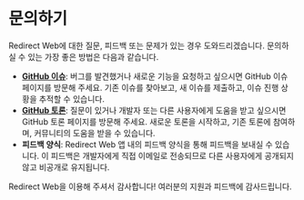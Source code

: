 # 문의하기

Redirect Web에 대한 질문, 피드백 또는 문제가 있는 경우 도와드리겠습니다. 문의하실 수 있는 가장 좋은 방법은 다음과 같습니다.

- **[GitHub 이슈](https://github.com/mshibanami/RedirectWeb/issues)**: 버그를 발견했거나 새로운 기능을 요청하고 싶으시면 GitHub 이슈 페이지를 방문해 주세요. 기존 이슈를 찾아보고, 새 이슈를 제출하고, 이슈 진행 상황을 추적할 수 있습니다.
- **[GitHub 토론](https://github.com/mshibanami/RedirectWeb/discussions)**: 질문이 있거나 개발자 또는 다른 사용자에게 도움을 받고 싶으시면 GitHub 토론 페이지를 방문해 주세요. 새로운 토론을 시작하고, 기존 토론에 참여하며, 커뮤니티의 도움을 받을 수 있습니다.
- **피드백 양식**: Redirect Web 앱 내의 피드백 양식을 통해 피드백을 보내실 수 있습니다. 이 피드백은 개발자에게 직접 이메일로 전송되므로 다른 사용자에게 공개되지 않고 비공개로 유지됩니다.

Redirect Web을 이용해 주셔서 감사합니다! 여러분의 지원과 피드백에 감사드립니다.
